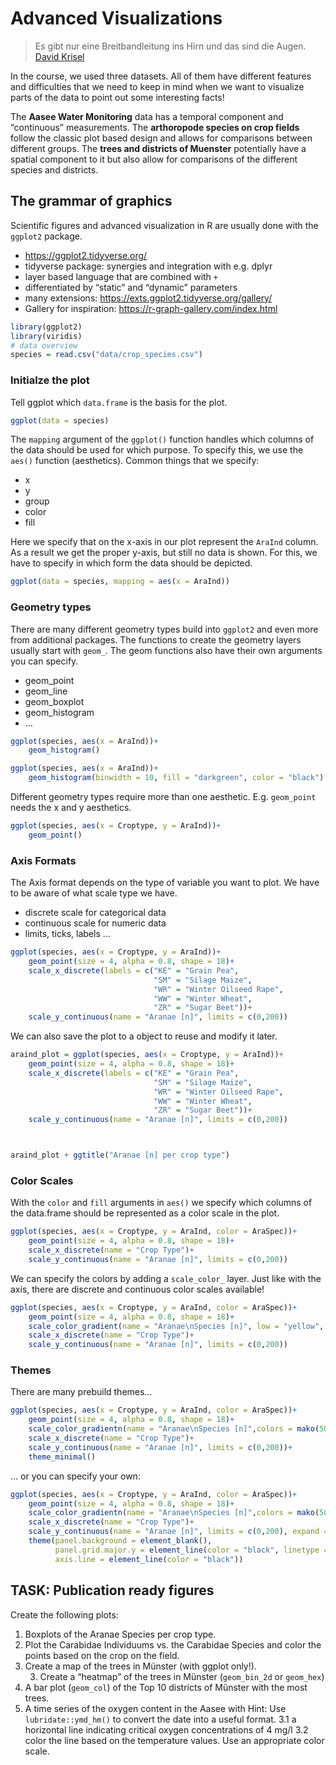 # Advanced Visualizations


> Es gibt nur eine Breitbandleitung ins Hirn und das sind die Augen. [David Krisel](https://www.youtube.com/watch?v=QqVFEP3_BtY)


In the course, we used three datasets. All of them have different features and difficulties that we need to keep in mind when we want to visualize parts of the data to point out some interesting facts!

The **Aasee Water Monitoring** data has a temporal component and "continuous" measurements. The **arthoropode species on crop fields** follow the classic plot based design and allows for comparisons between different groups. The **trees and districts of Muenster** potentially have a spatial component to it but also allow for comparisons of the different species and districts.


## The grammar of graphics

Scientific figures and advanced visualization in R are usually done with the `ggplot2` package.


* [https://ggplot2.tidyverse.org/](https://ggplot2.tidyverse.org/)
* tidyverse package: synergies and integration with e.g. dplyr
* layer based language that are combined with `+`
* differentiated by "static" and "dynamic" parameters
* many extensions: [https://exts.ggplot2.tidyverse.org/gallery/](https://exts.ggplot2.tidyverse.org/gallery/)
* Gallery for inspiration: [https://r-graph-gallery.com/index.html](https://r-graph-gallery.com/index.html)


```r
library(ggplot2)
library(viridis)
# data overview
species = read.csv("data/crop_species.csv")
```


### Initialze the plot

Tell ggplot which `data.frame` is the basis for the plot.

```r
ggplot(data = species)
```


The `mapping` argument of the `ggplot()` function handles which columns of the data should be used for which purpose.
To specify this, we use the `aes()` function (aesthetics). Common things that we specify:

* x
* y
* group
* color
* fill


Here we specify that on the x-axis in our plot represent the `AraInd` column. As a result we get the proper y-axis, but still no data is shown. For this, we have to specify in which form the data should be depicted.

```r
ggplot(data = species, mapping = aes(x = AraInd))
```


### Geometry types

There are many different geometry types build into `ggplot2` and even more from additional packages. The functions to create the geometry layers usually start with `geom_`. The geom functions also have their own arguments you can specify.

* geom_point
* geom_line
* geom_boxplot
* geom_histogram
* ...


```r
ggplot(species, aes(x = AraInd))+
    geom_histogram()
```



```r
ggplot(species, aes(x = AraInd))+
    geom_histogram(binwidth = 10, fill = "darkgreen", color = "black")
```

Different geometry types require more than one aesthetic. E.g. `geom_point` needs the x and y aesthetics.

```r
ggplot(species, aes(x = Croptype, y = AraInd))+
    geom_point()
```



### Axis Formats

The Axis format depends on the type of variable you want to plot. We have to be aware of what scale type we have.

* discrete scale for categorical data
* continuous scale for numeric data
* limits, ticks, labels ...


```r
ggplot(species, aes(x = Croptype, y = AraInd))+
    geom_point(size = 4, alpha = 0.8, shape = 18)+
    scale_x_discrete(labels = c("KE" = "Grain Pea",
                                "SM" = "Silage Maize",
                                "WR" = "Winter Oilseed Rape",
                                "WW" = "Winter Wheat",
                                "ZR" = "Sugar Beet"))+
    scale_y_continuous(name = "Aranae [n]", limits = c(0,200))
```


We can also save the plot to a object to reuse and modify it later.


```r
araind_plot = ggplot(species, aes(x = Croptype, y = AraInd))+
    geom_point(size = 4, alpha = 0.8, shape = 18)+
    scale_x_discrete(labels = c("KE" = "Grain Pea",
                                "SM" = "Silage Maize",
                                "WR" = "Winter Oilseed Rape",
                                "WW" = "Winter Wheat",
                                "ZR" = "Sugar Beet"))+
    scale_y_continuous(name = "Aranae [n]", limits = c(0,200))



araind_plot + ggtitle("Aranae [n] per crop type")
```


### Color Scales

With the `color` and `fill` arguments in `aes()` we specify which columns of the data.frame should be represented as a color scale in the plot.


```r
ggplot(species, aes(x = Croptype, y = AraInd, color = AraSpec))+
    geom_point(size = 4, alpha = 0.8, shape = 18)+
    scale_x_discrete(name = "Crop Type")+
    scale_y_continuous(name = "Aranae [n]", limits = c(0,200))
```

We can specify the colors by adding a `scale_color_` layer. Just like with the axis, there are discrete and continuous color scales available!

```r
ggplot(species, aes(x = Croptype, y = AraInd, color = AraSpec))+
    geom_point(size = 4, alpha = 0.8, shape = 18)+
    scale_color_gradient(name = "Aranae\nSpecies [n]", low = "yellow", high = "red")+
    scale_x_discrete(name = "Crop Type")+
    scale_y_continuous(name = "Aranae [n]", limits = c(0,200))
```




### Themes

There are many prebuild themes...

```r
ggplot(species, aes(x = Croptype, y = AraInd, color = AraSpec))+
    geom_point(size = 4, alpha = 0.8, shape = 18)+
    scale_color_gradientn(name = "Aranae\nSpecies [n]",colors = mako(50))+
    scale_x_discrete(name = "Crop Type")+
    scale_y_continuous(name = "Aranae [n]", limits = c(0,200))+
    theme_minimal()
```


... or you can specify your own:

```r
ggplot(species, aes(x = Croptype, y = AraInd, color = AraSpec))+
    geom_point(size = 4, alpha = 0.8, shape = 18)+
    scale_color_gradientn(name = "Aranae\nSpecies [n]",colors = mako(50))+
    scale_x_discrete(name = "Crop Type")+
    scale_y_continuous(name = "Aranae [n]", limits = c(0,200), expand = c(0,0))+
    theme(panel.background = element_blank(),
          panel.grid.major.y = element_line(color = "black", linetype = "dotted"),
          axis.line = element_line(color = "black"))

```




## TASK: Publication ready figures

Create the following plots:

1. Boxplots of the Aranae Species per crop type.
2. Plot the Carabidae Individuums vs. the Carabidae Species and color the points based on the crop on the field.
3. Create a map of the trees in Münster (with ggplot only!).
    3. Create a "heatmap" of the trees in Münster (`geom_bin_2d` or `geom_hex`)
4. A bar plot (`geom_col`) of the Top 10 districts of Münster with the most trees.
5. A time series of the oxygen content in the Aasee with
    Hint: Use `lubridate::ymd_hm()` to convert the date into a useful format.
    3.1 a horizontal line indicating critical oxygen concentrations of 4 mg/l
    3.2 color the line based on the temperature values. Use an appropriate color scale.

